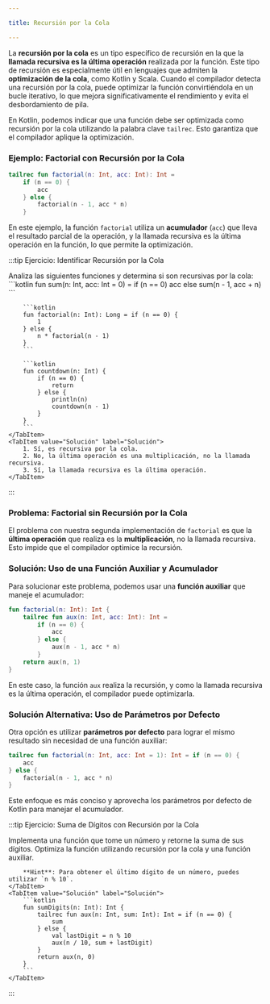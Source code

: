 ```yaml
---

title: Recursión por la Cola

---
```



<ReadingTime />

La **recursión por la cola** es un tipo específico de recursión en la que la **llamada recursiva es la última operación** realizada por la función. Este tipo de recursión es especialmente útil en lenguajes que admiten la **optimización de la cola**, como Kotlin y Scala. Cuando el compilador detecta una recursión por la cola, puede optimizar la función convirtiéndola en un bucle iterativo, lo que mejora significativamente el rendimiento y evita el desbordamiento de pila.

En Kotlin, podemos indicar que una función debe ser optimizada como recursión por la cola utilizando la palabra clave `tailrec`. Esto garantiza que el compilador aplique la optimización.

### Ejemplo: Factorial con Recursión por la Cola

```kotlin
tailrec fun factorial(n: Int, acc: Int): Int =
    if (n == 0) {
        acc
    } else {
        factorial(n - 1, acc * n)
    }
```

En este ejemplo, la función `factorial` utiliza un **acumulador** (`acc`) que lleva el resultado parcial de la operación, y la llamada recursiva es la última operación en la función, lo que permite la optimización.

:::tip Ejercicio: Identificar Recursión por la Cola

<Tabs>
    <TabItem value="Ejercicio" label="Ejercicio">
        Analiza las siguientes funciones y determina si son recursivas por la cola:
        ```kotlin
        fun sum(n: Int, acc: Int = 0) = if (n == 0) acc else sum(n - 1, acc + n)
        ```

        ```kotlin
        fun factorial(n: Int): Long = if (n == 0) {
            1
        } else {
            n * factorial(n - 1)
        }
        ```

        ```kotlin
        fun countdown(n: Int) {
            if (n == 0) {
                return
            } else {
                println(n)
                countdown(n - 1)
            }
        }
        ```
    </TabItem>
    <TabItem value="Solución" label="Solución">
        1. Sí, es recursiva por la cola.
        2. No, la última operación es una multiplicación, no la llamada recursiva.
        3. Sí, la llamada recursiva es la última operación.
    </TabItem>
</Tabs>
:::

### Problema: Factorial sin Recursión por la Cola

El problema con nuestra segunda implementación de `factorial` es que la **última operación** que realiza es la **multiplicación**, no la llamada recursiva. Esto impide que el compilador optimice la recursión.

### Solución: Uso de una Función Auxiliar y Acumulador

Para solucionar este problema, podemos usar una **función auxiliar** que maneje el acumulador:

```kotlin
fun factorial(n: Int): Int {
    tailrec fun aux(n: Int, acc: Int): Int =
        if (n == 0) {
            acc
        } else {
            aux(n - 1, acc * n)
        }
    return aux(n, 1)
}
```

En este caso, la función `aux` realiza la recursión, y como la llamada recursiva es la última operación, el compilador puede optimizarla.

### Solución Alternativa: Uso de Parámetros por Defecto

Otra opción es utilizar **parámetros por defecto** para lograr el mismo resultado sin necesidad de una función auxiliar:

```kotlin
tailrec fun factorial(n: Int, acc: Int = 1): Int = if (n == 0) {
    acc
} else {
    factorial(n - 1, acc * n)
}
```

Este enfoque es más conciso y aprovecha los parámetros por defecto de Kotlin para manejar el acumulador.

:::tip Ejercicio: Suma de Dígitos con Recursión por la Cola

<Tabs>
    <TabItem value="Ejercicio" label="Ejercicio">
        Implementa una función que tome un número y retorne la suma de sus dígitos. Optimiza la función utilizando recursión por la cola y una función auxiliar.

        **Hint**: Para obtener el último dígito de un número, puedes utilizar `n % 10`.
    </TabItem>
    <TabItem value="Solución" label="Solución">
        ```kotlin
        fun sumDigits(n: Int): Int {
            tailrec fun aux(n: Int, sum: Int): Int = if (n == 0) {
                sum
            } else {
                val lastDigit = n % 10
                aux(n / 10, sum + lastDigit)
            }
            return aux(n, 0)
        }
        ```
    </TabItem>
</Tabs>
:::
